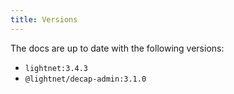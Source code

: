 ```yaml
---
title: Versions
---
```


The docs are up to date with the following versions:

- `lightnet:3.4.3`
- `@lightnet/decap-admin:3.1.0` 